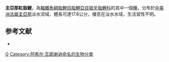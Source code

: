 {{Speciesbox 
| genus = Hoplerythrinus
| species = gronovii
| status = NE
| status_system = IUCN3.1
| authority =  [[Achille_Valenciennes|Valenciennes]], 1847
| synonyms = *''Erythrinus gronovii''<br /><small>Valenciennes, 1847</small>
}}
'''圭亞那紅脂鯉'''，為[[輻鰭魚綱|輻鰭魚綱]][[脂鯉目|脂鯉目]][[脂鯉亞目|脂鯉亞目]][[狼牙脂鯉科|狼牙脂鯉科]]的其中一個[[種|種]]，分布於[[中美洲|中美洲]][[法屬圭亞那|法屬圭亞那]]淡水流域，體長可達17.8公分，棲息在淡水水域，生活習性不明。

==参考文献==
{{refbegin}}
*{{FishBase_species|genus=Hoplerythrinus|species=gronovii|year=2013|month=8}}
{{refend}}

{{Taxonbar|from=Q5734738}}

[[Category:紅脂鯉屬|G]]
[[Category:阿希尔·瓦朗谢讷命名的生物分类|Category:阿希尔·瓦朗谢讷命名的生物分类]]


{{魚類小作品}}